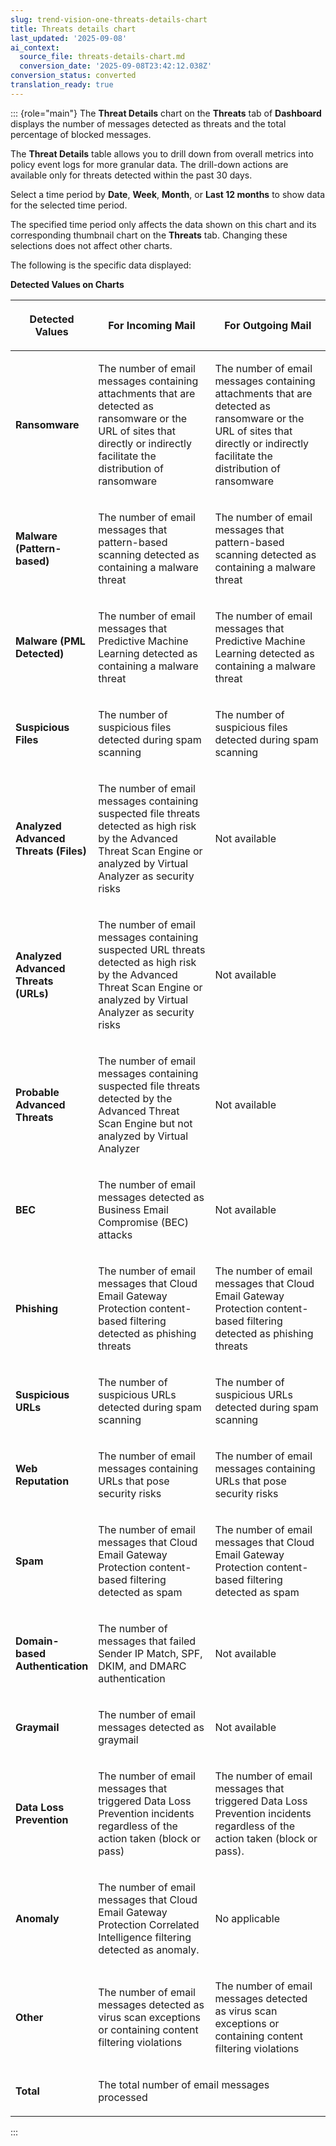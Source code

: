 ```yaml
---
slug: trend-vision-one-threats-details-chart
title: Threats details chart
last_updated: '2025-09-08'
ai_context:
  source_file: threats-details-chart.md
  conversion_date: '2025-09-08T23:42:12.038Z'
conversion_status: converted
translation_ready: true
---
```


::: {role="main"}
The **Threat Details** chart on the **Threats** tab of **Dashboard** displays the number of messages detected as threats and the total percentage of blocked messages.

The **Threat Details** table allows you to drill down from overall metrics into policy event logs for more granular data. The drill-down actions are available only for threats detected within the past 30 days.

Select a time period by **Date**, **Week**, **Month**, or **Last 12 months** to show data for the selected time period.

The specified time period only affects the data shown on this chart and its corresponding thumbnail chart on the **Threats** tab. Changing these selections does not affect other charts.

The following is the specific data displayed:

**Detected Values on Charts**

<table>
<colgroup>
<col style="width: 20%" />
<col style="width: 40%" />
<col style="width: 40%" />
</colgroup>
<thead>
<tr>
<th><p>Detected Values</p></th>
<th><p>For Incoming Mail</p></th>
<th><p>For Outgoing Mail</p></th>
</tr>
</thead>
<tbody>
<tr>
<td><p><strong>Ransomware</strong></p></td>
<td><p>The number of email messages containing attachments that are detected as ransomware or the URL of sites that directly or indirectly facilitate the distribution of ransomware</p></td>
<td><p>The number of email messages containing attachments that are detected as ransomware or the URL of sites that directly or indirectly facilitate the distribution of ransomware</p></td>
</tr>
<tr>
<td><p><strong>Malware (Pattern-based)</strong></p></td>
<td><p>The number of email messages that pattern-based scanning detected as containing a malware threat</p></td>
<td><p>The number of email messages that pattern-based scanning detected as containing a malware threat</p></td>
</tr>
<tr>
<td><p><strong>Malware (PML Detected)</strong></p></td>
<td><p>The number of email messages that Predictive Machine Learning detected as containing a malware threat</p></td>
<td><p>The number of email messages that Predictive Machine Learning detected as containing a malware threat</p></td>
</tr>
<tr>
<td><p><strong>Suspicious Files</strong></p></td>
<td><p>The number of suspicious files detected during spam scanning</p></td>
<td><p>The number of suspicious files detected during spam scanning</p></td>
</tr>
<tr>
<td><p><strong>Analyzed Advanced Threats (Files)</strong></p></td>
<td><p>The number of email messages containing suspected file threats detected as high risk by the Advanced Threat Scan Engine or analyzed by Virtual Analyzer as security risks</p></td>
<td><p>Not available</p></td>
</tr>
<tr>
<td><p><strong>Analyzed Advanced Threats (URLs)</strong></p></td>
<td><p>The number of email messages containing suspected URL threats detected as high risk by the Advanced Threat Scan Engine or analyzed by Virtual Analyzer as security risks</p></td>
<td><p>Not available</p></td>
</tr>
<tr>
<td><p><strong>Probable Advanced Threats</strong></p></td>
<td><p>The number of email messages containing suspected file threats detected by the Advanced Threat Scan Engine but not analyzed by Virtual Analyzer</p></td>
<td><p>Not available</p></td>
</tr>
<tr>
<td><p><strong>BEC</strong></p></td>
<td><p>The number of email messages detected as Business Email Compromise (BEC) attacks</p></td>
<td><p>Not available</p></td>
</tr>
<tr>
<td><p><strong>Phishing</strong></p></td>
<td><p>The number of email messages that Cloud Email Gateway Protection content-based filtering detected as phishing threats</p></td>
<td><p>The number of email messages that Cloud Email Gateway Protection content-based filtering detected as phishing threats</p></td>
</tr>
<tr>
<td><p><strong>Suspicious URLs</strong></p></td>
<td><p>The number of suspicious URLs detected during spam scanning</p></td>
<td><p>The number of suspicious URLs detected during spam scanning</p></td>
</tr>
<tr>
<td><p><strong>Web Reputation</strong></p></td>
<td><p>The number of email messages containing URLs that pose security risks</p></td>
<td><p>The number of email messages containing URLs that pose security risks</p></td>
</tr>
<tr>
<td><p><strong>Spam</strong></p></td>
<td><p>The number of email messages that Cloud Email Gateway Protection content-based filtering detected as spam</p></td>
<td><p>The number of email messages that Cloud Email Gateway Protection content-based filtering detected as spam</p></td>
</tr>
<tr>
<td><p><strong>Domain-based Authentication</strong></p></td>
<td><p>The number of messages that failed Sender IP Match, SPF, DKIM, and DMARC authentication</p></td>
<td><p>Not available</p></td>
</tr>
<tr>
<td><p><strong>Graymail</strong></p></td>
<td><p>The number of email messages detected as graymail</p></td>
<td><p>Not available</p></td>
</tr>
<tr>
<td><p><strong>Data Loss Prevention</strong></p></td>
<td><p>The number of email messages that triggered Data Loss Prevention incidents regardless of the action taken (block or pass)</p></td>
<td><p>The number of email messages that triggered Data Loss Prevention incidents regardless of the action taken (block or pass).</p></td>
</tr>
<tr>
<td><p><strong>Anomaly</strong></p></td>
<td><p>The number of email messages that Cloud Email Gateway Protection Correlated Intelligence filtering detected as anomaly.</p></td>
<td><p>No applicable</p></td>
</tr>
<tr>
<td><p><strong>Other</strong></p></td>
<td><p>The number of email messages detected as virus scan exceptions or containing content filtering violations</p></td>
<td><p>The number of email messages detected as virus scan exceptions or containing content filtering violations</p></td>
</tr>
<tr>
<td><p><strong>Total</strong></p></td>
<td colspan="2"><p>The total number of email messages processed</p></td>
</tr>
</tbody>
</table>
:::
